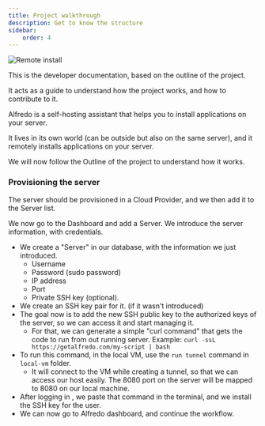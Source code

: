 ```yaml
---
title: Project walkthrough
description: Get to know the structure
sidebar:
    order: 4
---
```


![Remote install](../../../assets/Remote+install.png)

This is the developer documentation, based on the outline of the project.

It acts as a guide to understand how the project works, and how to contribute to it.

Alfredo is a self-hosting assistant that helps you to install applications on your server.

It lives in its own world (can be outside but also on the same server), and it remotely installs applications on your server.

We will now follow the Outline of the project to understand how it works.

### Provisioning the server

The server should be provisioned in a Cloud Provider, and we then add it to the Server list.

We now go to the Dashboard and add a Server. We introduce the server information, with credentials.

- We create a "Server" in our database, with the information we just introduced.
    - Username
    - Password (sudo password)
    - IP address
    - Port
    - Private SSH key (optional).
- We create an SSH key pair for it. (if it wasn't introduced)
- The goal now is to add the new SSH public key to the authorized keys of the server, so we can access it and start managing it.
    - For that, we can generate a simple "curl command" that gets the code to run from out running server.
      Example: `curl -ssL https://getalfredo.com/my-script | bash`
- To run this command, in the local VM, use the `run tunnel` command in `local-vm` folder.
    - It will connect to the VM while creating a tunnel, so that we can access our host easily.
      The 8080 port on the server will be mapped to 8080 on our local machine.
- After logging in , we paste that command in the terminal, and we install the SSH key for the user.
- We can now go to Alfredo dashboard, and continue the workflow.
